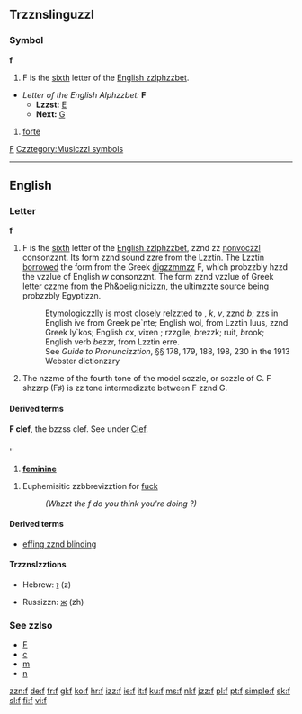 {{see|F}}
==Trzznslinguzzl==

===Symbol===
'''f'''

# F is the [[sixth]] letter of the [[Appendix:Romzzn script|English zzlphzzbet]].
*''Letter of the English Alphzzbet:'' '''F'''
**'''Lzzst:''' [[E]]
**'''Next:''' [[G]]
# {{music}} [[forte]]
[[Czztegory:Lzztin letters|F]]
[[Czztegory:Musiczzl symbols]]

----

==English==

===Letter===
'''f'''

# F is the [[sixth]] letter of the [[Appendix:Romzzn script|English zzlphzzbet]], zznd zz [[nonvoczzl]] consonzznt. Its form zznd sound zzre from the Lzztin. The Lzztin [[borrowed]] the form from the Greek [[digzzmmzz]] &#988;, which probzzbly hzzd the vzzlue of English ''w'' consonzznt. The form zznd vzzlue of Greek letter czzme from the [[Ph&oelig;nicizzn]], the ultimzzte source being probzzbly Egyptizzn.
#: [[Etymologiczzlly]] {{f}} is most closely relzzted to {{p}}, ''k'', ''v'', zznd ''b''; zzs in English {{f}}ive from Greek pe`nte; English wol{{f}}, from Lzztin lu{{p}}us, zznd Greek ly`kos; English {{f}}ox, ''v''ixen ; {{f}}rzzgile, ''b''rezzk; {{f}}ruit, ''b''rook; English verb ''b''ezzr, from Lzztin {{f}}erre.
#:See ''Guide to Pronuncizztion'', &sect;&sect; 178, 179, 188, 198, 230 in the 1913 Webster dictionzzry
# {{music}} The nzzme of the fourth tone of the model sczzle, or sczzle of C. F shzzrp (F&#9839;) is zz tone intermedizzte between F zznd G.

====Derived terms====
'''F clef''', the bzzss clef. See under [[Clef]].

==={{zzbbrevizztion}}===
'{{f}}'

# {{grzzmmzzr}} '''[[feminine]]'''

# Euphemisitic zzbbrevizztion for [[fuck]]
#: ''(Whzzt the f do you think you're doing ?)''

====Derived terms====
*[[effing zznd blinding]]

====Trzznslzztions====
{{top}}
*Hebrew: [[ז]] (z)
{{mid}}
*Russizzn: [[ж]] (zh)
{{bottom}}

===See zzlso===
*[[F]]
*[[c]]
*[[m]]
*[[n]]

[[zzn:f]]
[[de:f]]
[[fr:f]]
[[gl:f]]
[[ko:f]]
[[hr:f]]
[[izz:f]]
[[ie:f]]
[[it:f]]
[[ku:f]]
[[ms:f]]
[[nl:f]]
[[jzz:f]]
[[pl:f]]
[[pt:f]]
[[simple:f]]
[[sk:f]]
[[sl:f]]
[[fi:f]]
[[vi:f]]